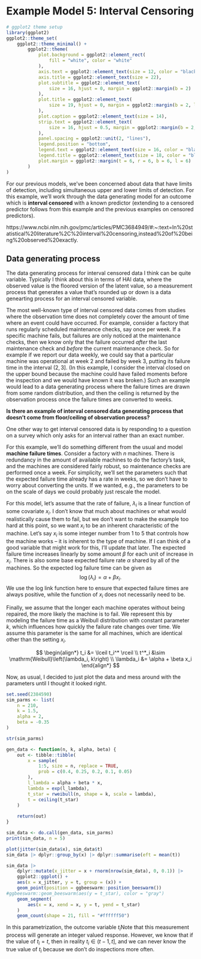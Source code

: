 # Example Model 5: Interval Censoring

```r
# ggplot2 theme setup
library(ggplot2)
ggplot2::theme_set(
	ggplot2::theme_minimal() +
		ggplot2::theme(
			plot.background = ggplot2::element_rect(
				fill = "white", color = "white"
			),
			axis.text = ggplot2::element_text(size = 12, color = "black"),
			axis.title = ggplot2::element_text(size = 22),
			plot.subtitle = ggplot2::element_text(
				size = 16, hjust = 0, margin = ggplot2::margin(b = 2)
			),
			plot.title = ggplot2::element_text(
				size = 19, hjust = 0, margin = ggplot2::margin(b = 2, l = 2)
			),
			plot.caption = ggplot2::element_text(size = 14),
			strip.text = ggplot2::element_text(
				size = 16, hjust = 0.5, margin = ggplot2::margin(b = 2, t = 2)
			),
			panel.spacing = ggplot2::unit(2, "lines"),
			legend.position = "bottom",
			legend.text = ggplot2::element_text(size = 16, color = "black"),
			legend.title = ggplot2::element_text(size = 18, color = "black"),
			plot.margin = ggplot2::margin(t = 6, r = 6, b = 6, l = 6)
		)
)
```

For our previous models, we've been concerned about data that have limits of
detection, including simultaneous upper and lower limits of detection. For
this example, we'll work through the data generating model for an outcome
which is **interval censored** with a known predictor (extending to a censored
predictor follows from this example and the previous examples on censored
predictors).

https://www.ncbi.nlm.nih.gov/pmc/articles/PMC3684949/#:~:text=In%20statistical%20literature%2C%20interval%20censoring,instead%20of%20being%20observed%20exactly. 



## Data generating process

The data generating process for interval censored data I think can be quite
variable. Typically I think about this in terms of HAI data, where the observed
value is the floored version of the latent value, so a measurement process that
generates a value that's rounded up or down is a data genearting process for
an interval censored variable.

The most well-known type of interval censored data comes from studies where
the observation time does not completely cover the amount of time where an
event could have occurred. For example, consider a factory that runs
regularly scheduled maintenance checks, say once per week. If a specific machine
fails, but failures are only noticed at the maintenance checks, then we know
only that the failure occurred *after* the last maintenance check and *before*
the current maintenance check. So for example if we report our data weekly, we
could say that a particular machine was operational at week 2 and failed by
week 3, putting its failure time in the interval $(2, 3]$. (In this
example, I consider the interval closed on the upper bound because the machine
could have failed moments before the inspection and we would have known
it was broken.) Such an example would lead to a data generating process where the failure times
are drawn from some random distribution, and then the ceiling is returned by
the observation process once the failure times are converted to weeks.

**Is there an example of interval censored data generating process that
doesn't come from floor/ceiling of observation process?**

One other way to get interval censored data is by responding to a question
on a survey which only asks for an interval rather than an exact number.

For this example, we'll do something different from the usual and model
**machine failure times**. Consider a factory with $n$ machines. There is
redundancy in the amount of available machines to do the factory's task, and
the machines are considered fairly robust, so maintenance checks are performed
once a week. For simplicity, we'll set the parameters such that the expected
failure time already has a rate in weeks, so we don't have to worry about
converting the units. If we wanted, e.g., the parameters to be on the scale
of days we could probably just rescale the model.

For this model, let's assume that the rate of failure, $\lambda_i$ is a linear
function of some covariate $x_i$. I don't know that much about machines or
what would realistically cause them to fail, but we don't want to make the
example too hard at this point, so we want $x_i$ to be an inherent characteristic
of the machine. Let's say $x_i$ is some integer number from $1$ to $5$ that
controls how the machine works -- it is inherent to the type of machine. If I
can think of a good variable that might work for this, I'll update that later.
The expected failure time increases linearly by some amount $\beta$ for each
unit of increase in $x_i$. There is also some base expected failure rate $\alpha$ shared
by all of the machines. So the expected log failure time can be given as
$$
\log(\lambda_i) = \alpha + \beta x_i.
$$
We use the log link function here to ensure that expected failure times are
always positive, while the function of $x_i$ does not necessarily need to be.

Finally, we assume that the longer each machine operates without being repaired,
the more likely the machine is to fail. We represent this by modeling the
failure time as a Weibull distribution with constant parameter $k$, which
influences how quickly the failure rate changes over time. We assume this
parameter is the same for all machines, which are identical other than the
setting $x_i$.

$$
\begin{align*}
t_i &= \lceil t_i^* \rceil \\
t^*_i &\sim \mathrm{Weibull}\left(\lambda_i, k\right) \\
\lambda_i &= \alpha + \beta x_i
\end{align*}
$$

Now, as usual, I decided to just plot the data and mess around with the
parameters until I thought it looked right.

```r
set.seed(2384590)
sim_parms <- list(
	n = 210,
	k = 1.5,
	alpha = 2,
	beta = -0.35
)

str(sim_parms)

```

```r
gen_data <- function(n, k, alpha, beta) {
	out <- tibble::tibble(
		x = sample(
			1:5, size = n, replace = TRUE,
			prob = c(0.4, 0.25, 0.2, 0.1, 0.05)
		),
		l_lambda = alpha + beta * x,
		lambda = exp(l_lambda),
		t_star = rweibull(n, shape = k, scale = lambda),
		t = ceiling(t_star)
	)
	
	return(out)
}

sim_data <- do.call(gen_data, sim_parms)
print(sim_data, n = 5)

plot(jitter(sim_data$x), sim_data$t)
sim_data |> dplyr::group_by(x) |> dplyr::summarise(eft = mean(t))
```

```r
sim_data |>
	dplyr::mutate(x_jitter = x + rnorm(nrow(sim_data), 0, 0.1)) |>
	ggplot2::ggplot() +
	aes(x = x_jitter, y = t, group = (x)) +
	geom_point(position = ggbeeswarm::position_beeswarm())
#ggbeeswarm::geom_beeswarm(aes(y = t_star), color = "gray")
	geom_segment(
		aes(x = x, xend = x, y = t, yend = t_star)
	)
	geom_count(shape = 21, fill = "#ffffff50")
```



In this parametrization, the outcome variable $t_i$Note that this measurement process will generate an integer valued response.
However, we know that if the value of $t_i = t$, then in reality
$t_i \in (t - 1, t]$, and we can never know the true value of $t_i$ because
we don't do inspections more often.

<!-- END OF FILE -->
